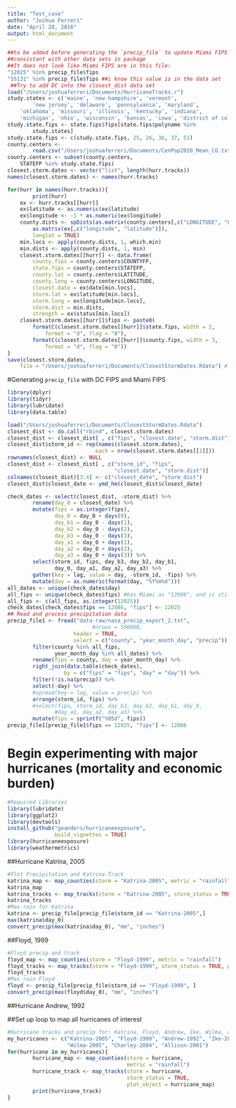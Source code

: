 ```yaml
---
title: "Test_case"
author: "Joshua Ferreri"
date: "April 28, 2016"
output: html_document
---
```


```r
##to be added before generating the `precip_file` to update Miami FIPS to be
##consistant with other data sets in package
##It does not look like Miami FIPS are in this file:
"12025" %in% precip_file$fips
"55131" %in% precip_file$fips ##i know this value is in the data set
 ##Try to add DC into the closest_dist data set
load("/Users/joshuaferreri/Documents/HurricaneTracks.r")
study.states <- c('maine', 'new hampshire', 'vermont',                'massachusetts', 'connecticut', 'new york', 'rhode island',
        'new jersey', 'delaware', 'pennsylvania', 'maryland',                'virginia', 'north carolina', 'south carolina', 'georgia',          'florida', 'alabama', 'mississippi', 'louisiana', 'texas',            'west virginia', 'arkansas', 'tennessee', 'kentucky',
	'oklahoma', 'missouri', 'illinois', 'kentucky', 'indiana',
	'michigan', 'ohio', 'wisconsin', 'kansas', 'iowa', 'district of columbia')
study.state.fips <- state.fips$fips[state.fips$polyname %in%
        study.states]
study.state.fips <- c(study.state.fips, 25, 26, 36, 37, 51)
county.centers <-
        read.csv("/Users/joshuaferreri/Documents/CenPop2010_Mean_CO.txt", header = TRUE, skip = 2)
county.centers <- subset(county.centers,
	STATEFP %in% study.state.fips)
closest.storm.dates <- vector("list", length(hurr.tracks))
names(closest.storm.dates) <- names(hurr.tracks)

for(hurr in names(hurr.tracks)){
        print(hurr)
	ex <- hurr.tracks[[hurr]]
	ex$latitude <- as.numeric(ex$latitude)
	ex$longitude <- -1 * as.numeric(ex$longitude)
	county.dists <- spDists(as.matrix(county.centers[,c("LONGITUDE", "LATITUDE")]),
		as.matrix(ex[,c("longitude", "latitude")]),
		longlat = TRUE)
	min.locs <- apply(county.dists, 1, which.min)
	min.dists <- apply(county.dists, 1, min)
	closest.storm.dates[[hurr]] <- data.frame(
		county.fips = county.centers$COUNTYFP,
    	state.fips = county.centers$STATEFP,
		county.lat = county.centers$LATITUDE,
		county.long = county.centers$LONGITUDE,
		closest.date = ex$date[min.locs],
		storm.lat = ex$latitude[min.locs],
		storm.long = ex$longitude[min.locs],
		storm.dist = min.dists,
		strength = ex$status[min.locs])
	closest.storm.dates[[hurr]]$fips <- paste0(
		formatC(closest.storm.dates[[hurr]]$state.fips, width = 2,
			format = "d", flag = "0"),
		formatC(closest.storm.dates[[hurr]]$county.fips, width = 3,
			format = "d", flag = "0"))
}
save(closest.storm.dates,
	file = "/Users/joshuaferreri/Documents/ClosestStormDates.Rdata") # This has the DC FIPS ("11001") and the Miami FIPS of "12086".
```


#Generating `precip_file` with DC FIPS and Miami FIPS
```r
library(dplyr)
library(tidyr)
library(lubridate)
library(data.table)

load("/Users/joshuaferreri/Documents/ClosestStormDates.Rdata")
closest_dist <- do.call("rbind", closest.storm.dates)
closest_dist <- closest_dist[ , c("fips", "closest.date", "storm.dist")]
closest_dist$storm_id <- rep(names(closest.storm.dates),
                            each = nrow(closest.storm.dates[[1]]))
rownames(closest_dist) <- NULL
closest_dist <- closest_dist[ , c("storm_id", "fips",
                                  "closest.date", "storm.dist")]
colnames(closest_dist)[3:4] <- c("closest_date", "storm_dist")
closest_dist$closest_date <- ymd_hm(closest_dist$closest_date)

check_dates <- select(closest_dist, -storm_dist) %>%
        rename(day_0 = closest_date) %>%
        mutate(fips = as.integer(fips),
               day_0 = day_0 + days(0),
               day_b1 = day_0 - days(1),
               day_b2 = day_0 - days(2),
               day_b3 = day_0 - days(3),
               day_a1 = day_0 + days(1),
               day_a2 = day_0 + days(2),
               day_a3 = day_0 + days(3)) %>%
        select(storm_id, fips, day_b3, day_b2, day_b1,
               day_0, day_a1, day_a2, day_a3) %>%
        gather(key = lag, value = day, -storm_id, -fips) %>%
        mutate(day = as.numeric(format(day, "%Y%m%d")))
all_dates <- unique(check_dates$day)
all_fips <- unique(check_dates$fips) #has Miami as "12086", and is still in check_dates here
all_fips <- c(all_fips, as.integer(12025))
check_dates[check_dates$fips == 12086, "fips"] <- 12025
## Read and process precipitation data
precip_file1 <- fread("data-raw/nasa_precip_export_2.txt",
                           #nrows = 500000,
                     header = TRUE,
                     select = c("county", "year_month_day", "precip")) %>%
        filter(county %in% all_fips,
               year_month_day %in% all_dates) %>%
        rename(fips = county, day = year_month_day) %>%
        right_join(data.table(check_dates),
                  by = c("fips" = "fips", "day" = "day")) %>%
        filter(!is.na(precip)) %>%
        select(-day) %>%
        #spread(key = lag, value = precip) %>%
        arrange(storm_id, fips) %>%
        #select(fips, storm_id, day_b3, day_b2, day_b1, day_0,
               #day_a1, day_a2, day_a3) %>%
        mutate(fips = sprintf("%05d", fips))
precip_file1[precip_file1$fips == 12025, "fips"] <- 12086
```

# Begin experimenting with major hurricanes (mortality and economic burden)

```r
#Required Libraries
library(lubridate)
library(ggplot2)
library(devtools)
install_github("geanders/hurricaneexposure", 
               build_vignettes = TRUE)
library(hurricaneexposure)
library(weathermetrics)
```

##Hurricane Katrina, 2005

```r
#Plot Precipitation and Katrina Track
katrina_map <- map_counties(storm = "Katrina-2005", metric = "rainfall")
katrina_map 
katrina_tracks <- map_tracks(storm = "Katrina-2005", storm_status = TRUE, plot_object = katrina_map)
katrina_tracks
#Max rain for Katrina
katrina <- precip_file[precip_file$storm_id == "Katrina-2005",]
max(katrina$day_0)
convert_precip(max(katrina$day_0), "mm", "inches")
```

##Floyd, 1999

```r
#Floyd precip and track
floyd_map <- map_counties(storm = "Floyd-1999", metric = "rainfall")
floyd_tracks <- map_tracks(storm = "Floyd-1999", storm_status = TRUE, plot_object = floyd_map)
floyd_tracks
#Max rain Floyd
floyd <- precip_file[precip_file$storm_id == "Floyd-1999", ]
convert_precip(max(floyd$day_0), "mm", "inches")
```

##Hurricane Andrew, 1992


##Set up loop to map all hurricanes of interest 

```r
#Hurricane tracks and precip for: Katrina, Floyd, Andrew, Ike, Wilma, and Charley
my_hurricanes <- c("Katrina-2005", "Floyd-1999", "Andrew-1992", "Ike-2008", 
                   "Wilma-2005", "Charley-2004", "Allison-2001")
for(hurricane in my_hurricanes){
        hurricane_map <- map_counties(storm = hurricane, 
                                      metric = "rainfall")
        hurricane_track <- map_tracks(storm = hurricane, 
                                      storm_status = TRUE, 
                                      plot_object = hurricane_map)
        print(hurricane_track)
}
```
